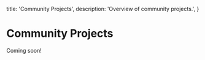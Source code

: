   title: 'Community Projects',
  description:
    'Overview of community projects.',
}

# Community Projects

Coming soon!